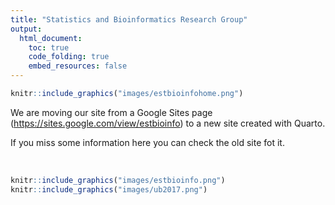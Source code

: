 ```yaml
---
title: "Statistics and Bioinformatics Research Group"
output:
  html_document:
    toc: true
    code_folding: true
    embed_resources: false
---
```


```r
knitr::include_graphics("images/estbioinfohome.png")
```


We are moving our site from a Google Sites page ([https://sites.google.com/view/estbioinfo](https://sites.google.com/view/estbioinfo)) to a new site created with Quarto.

If you miss some information here you can check the old site fot it.

<br>

```r
knitr::include_graphics("images/estbioinfo.png")
knitr::include_graphics("images/ub2017.png")
```